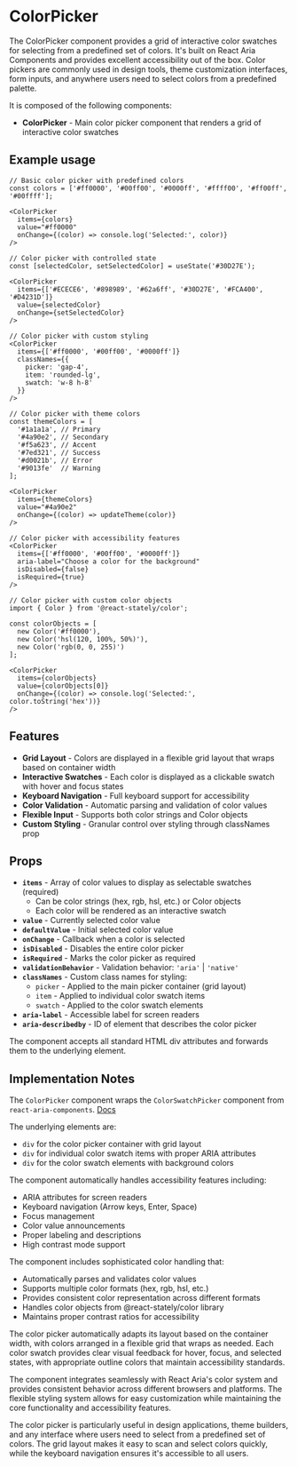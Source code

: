 

<Meta of={ColorPickerStories} />

# ColorPicker
The ColorPicker component provides a grid of interactive color swatches for selecting from a predefined set of colors. It's built on React Aria Components and provides excellent accessibility out of the box. Color pickers are commonly used in design tools, theme customization interfaces, form inputs, and anywhere users need to select colors from a predefined palette.

It is composed of the following components:
- **ColorPicker** - Main color picker component that renders a grid of interactive color swatches

## Example usage
```tsx
// Basic color picker with predefined colors
const colors = ['#ff0000', '#00ff00', '#0000ff', '#ffff00', '#ff00ff', '#00ffff'];

<ColorPicker
  items={colors}
  value="#ff0000"
  onChange={(color) => console.log('Selected:', color)}
/>

// Color picker with controlled state
const [selectedColor, setSelectedColor] = useState('#30D27E');

<ColorPicker
  items={['#ECECE6', '#898989', '#62a6ff', '#30D27E', '#FCA400', '#D4231D']}
  value={selectedColor}
  onChange={setSelectedColor}
/>

// Color picker with custom styling
<ColorPicker
  items={['#ff0000', '#00ff00', '#0000ff']}
  classNames={{
    picker: 'gap-4',
    item: 'rounded-lg',
    swatch: 'w-8 h-8'
  }}
/>

// Color picker with theme colors
const themeColors = [
  '#1a1a1a', // Primary
  '#4a90e2', // Secondary
  '#f5a623', // Accent
  '#7ed321', // Success
  '#d0021b', // Error
  '#9013fe'  // Warning
];

<ColorPicker
  items={themeColors}
  value="#4a90e2"
  onChange={(color) => updateTheme(color)}
/>

// Color picker with accessibility features
<ColorPicker
  items={['#ff0000', '#00ff00', '#0000ff']}
  aria-label="Choose a color for the background"
  isDisabled={false}
  isRequired={true}
/>

// Color picker with custom color objects
import { Color } from '@react-stately/color';

const colorObjects = [
  new Color('#ff0000'),
  new Color('hsl(120, 100%, 50%)'),
  new Color('rgb(0, 0, 255)')
];

<ColorPicker
  items={colorObjects}
  value={colorObjects[0]}
  onChange={(color) => console.log('Selected:', color.toString('hex'))}
/>
```

## Features

* **Grid Layout** - Colors are displayed in a flexible grid layout that wraps based on container width
* **Interactive Swatches** - Each color is displayed as a clickable swatch with hover and focus states
* **Keyboard Navigation** - Full keyboard support for accessibility
* **Color Validation** - Automatic parsing and validation of color values
* **Flexible Input** - Supports both color strings and Color objects
* **Custom Styling** - Granular control over styling through classNames prop

<Canvas of={ColorPickerStories.Default} />

## Props

* **`items`** - Array of color values to display as selectable swatches (required)
  * Can be color strings (hex, rgb, hsl, etc.) or Color objects
  * Each color will be rendered as an interactive swatch
* **`value`** - Currently selected color value
* **`defaultValue`** - Initial selected color value
* **`onChange`** - Callback when a color is selected
* **`isDisabled`** - Disables the entire color picker
* **`isRequired`** - Marks the color picker as required
* **`validationBehavior`** - Validation behavior: `'aria'` | `'native'`
* **`classNames`** - Custom class names for styling:
  * `picker` - Applied to the main picker container (grid layout)
  * `item` - Applied to individual color swatch items
  * `swatch` - Applied to the color swatch elements
* **`aria-label`** - Accessible label for screen readers
* **`aria-describedby`** - ID of element that describes the color picker

The component accepts all standard HTML div attributes and forwards them to the underlying element.

## Implementation Notes
The `ColorPicker` component wraps the `ColorSwatchPicker` component from `react-aria-components`. [Docs](https://react-spectrum.adobe.com/react-spectrum/ColorSwatchPicker.html)

The underlying elements are:
- `div` for the color picker container with grid layout
- `div` for individual color swatch items with proper ARIA attributes
- `div` for the color swatch elements with background colors

The component automatically handles accessibility features including:
- ARIA attributes for screen readers
- Keyboard navigation (Arrow keys, Enter, Space)
- Focus management
- Color value announcements
- Proper labeling and descriptions
- High contrast mode support

The component includes sophisticated color handling that:
- Automatically parses and validates color values
- Supports multiple color formats (hex, rgb, hsl, etc.)
- Provides consistent color representation across different formats
- Handles color objects from @react-stately/color library
- Maintains proper contrast ratios for accessibility

The color picker automatically adapts its layout based on the container width, with colors arranged in a flexible grid that wraps as needed. Each color swatch provides clear visual feedback for hover, focus, and selected states, with appropriate outline colors that maintain accessibility standards.

The component integrates seamlessly with React Aria's color system and provides consistent behavior across different browsers and platforms. The flexible styling system allows for easy customization while maintaining the core functionality and accessibility features.

The color picker is particularly useful in design applications, theme builders, and any interface where users need to select from a predefined set of colors. The grid layout makes it easy to scan and select colors quickly, while the keyboard navigation ensures it's accessible to all users.
